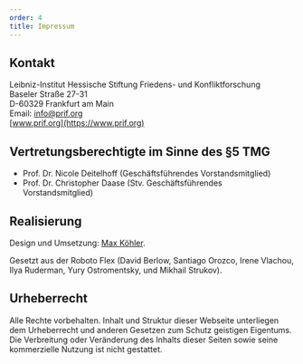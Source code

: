 ```yaml
---
order: 4
title: Impressum
---
```


## Kontakt

Leibniz-Institut Hessische Stiftung Friedens- und Konfliktforschung\
Baseler Straße 27-31\
D-60329 Frankfurt am Main\
Email: [info@prif.org](mailto:info@prif.org)\
[www.prif.org](https://www.prif.org)

## Vertretungsberechtigte im Sinne des §5 TMG

- Prof. Dr. Nicole Deitelhoff (Geschäftsführendes Vorstandsmitglied)
- Prof. Dr. Christopher Daase (Stv. Geschäftsführendes Vorstandsmitglied)

## Realisierung

Design und Umsetzung: [Max Köhler](https://www.maxkohler.com/).

Gesetzt aus der Roboto Flex (David Berlow, Santiago Orozco, Irene Vlachou, Ilya Ruderman, Yury Ostromentsky, und Mikhail Strukov).

## Urheberrecht

Alle Rechte vorbehalten. Inhalt und Struktur dieser Webseite unterliegen dem Urheberrecht und anderen Gesetzen zum Schutz geistigen Eigentums. Die Verbreitung oder Veränderung des Inhalts dieser Seiten sowie seine kommerzielle Nutzung ist nicht gestattet.
